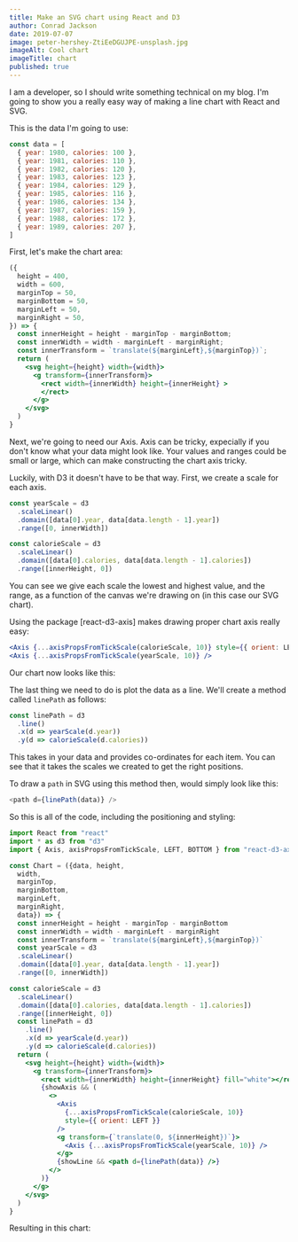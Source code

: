 ```yaml
---
title: Make an SVG chart using React and D3
author: Conrad Jackson
date: 2019-07-07
image: peter-hershey-ZtiEeDGUJPE-unsplash.jpg
imageAlt: Cool chart
imageTitle: chart
published: true
---
```



I am a developer, so I should write something technical on my blog. I'm going to show you a really easy way of making a line chart with React and SVG.

This is the data I'm going to use:

```js
const data = [
  { year: 1980, calories: 100 },
  { year: 1981, calories: 110 },
  { year: 1982, calories: 120 },
  { year: 1983, calories: 123 },
  { year: 1984, calories: 129 },
  { year: 1985, calories: 116 },
  { year: 1986, calories: 134 },
  { year: 1987, calories: 159 },
  { year: 1988, calories: 172 },
  { year: 1989, calories: 207 },
]
```

First, let's make the chart area:

<!-- prettier-ignore -->
```jsx
({
  height = 400,
  width = 600,
  marginTop = 50,
  marginBottom = 50,
  marginLeft = 50,
  marginRight = 50,
}) => {
  const innerHeight = height - marginTop - marginBottom;
  const innerWidth = width - marginLeft - marginRight;
  const innerTransform = `translate(${marginLeft},${marginTop})`;
  return (
    <svg height={height} width={width}>
      <g transform={innerTransform}>
        <rect width={innerWidth} height={innerHeight} >
        </rect>
      </g>
    </svg>
  )
}
```

Next, we're going to need our Axis. Axis can be tricky, expecially if you don't know what your data might look like. Your values and ranges could be small or large, which can make constructing the chart axis tricky.

Luckily, with D3 it doesn't have to be that way. First, we create a scale for each axis.

```js
const yearScale = d3
  .scaleLinear()
  .domain([data[0].year, data[data.length - 1].year])
  .range([0, innerWidth])

const calorieScale = d3
  .scaleLinear()
  .domain([data[0].calories, data[data.length - 1].calories])
  .range([innerHeight, 0])
```

You can see we give each scale the lowest and highest value, and the range, as a function of the canvas we're drawing on (in this case our SVG chart).

Using the package [react-d3-axis] makes drawing proper chart axis really easy:

```jsx
<Axis {...axisPropsFromTickScale(calorieScale, 10)} style={{ orient: LEFT }} />
<Axis {...axisPropsFromTickScale(yearScale, 10)} />
```

Our chart now looks like this:

<Chart2 showAxis={true} />

The last thing we need to do is plot the data as a line. We'll create a method called `linePath` as follows:

```js
const linePath = d3
  .line()
  .x(d => yearScale(d.year))
  .y(d => calorieScale(d.calories))
```

This takes in your data and provides co-ordinates for each item. You can see that it takes the scales we created to get the right positions.

To draw a `path` in SVG using this method then, would simply look like this:

```js
<path d={linePath(data)} />
```

So this is all of the code, including the positioning and styling:

```jsx
import React from "react"
import * as d3 from "d3"
import { Axis, axisPropsFromTickScale, LEFT, BOTTOM } from "react-d3-axis"

const Chart = ({data, height,
  width,
  marginTop,
  marginBottom,
  marginLeft,
  marginRight,
  data}) => {
  const innerHeight = height - marginTop - marginBottom
  const innerWidth = width - marginLeft - marginRight
  const innerTransform = `translate(${marginLeft},${marginTop})`
  const yearScale = d3
  .scaleLinear()
  .domain([data[0].year, data[data.length - 1].year])
  .range([0, innerWidth])

const calorieScale = d3
  .scaleLinear()
  .domain([data[0].calories, data[data.length - 1].calories])
  .range([innerHeight, 0])
  const linePath = d3
    .line()
    .x(d => yearScale(d.year))
    .y(d => calorieScale(d.calories))
  return (
    <svg height={height} width={width}>
      <g transform={innerTransform}>
        <rect width={innerWidth} height={innerHeight} fill="white"></rect>
        {showAxis && (
          <>
            <Axis
              {...axisPropsFromTickScale(calorieScale, 10)}
              style={{ orient: LEFT }}
            />
            <g transform={`translate(0, ${innerHeight})`}>
              <Axis {...axisPropsFromTickScale(yearScale, 10)} />
            </g>
            {showLine && <path d={linePath(data)} />}
          </>
        )}
      </g>
    </svg>
  )
}

```

Resulting in this chart:

<Chart2 showAxis={true} showLine={true} />

